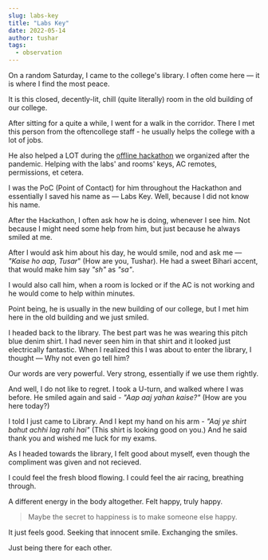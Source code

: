 ```yaml
---
slug: labs-key
title: "Labs Key"
date: 2022-05-14
author: tushar
tags:
  - observation
---
```


On a random Saturday, I came to the college's library. I often come here — it is where I find the most peace. 

It is this closed, decently-lit, chill (quite literally) room in the old building of our college.

After sitting for a quite a while, I went for a walk in the corridor. There I met this person from the oftencollege staff - he usually helps the college with a lot of jobs. 

He also helped a LOT during the [offline hackathon](https://www.tseccodecell.com/tsec-hacks) we organized after the pandemic. Helping with the labs' and rooms' keys, AC remotes, permissions, et cetera.

I was the PoC (Point of Contact) for him throughout the Hackathon and essentially I saved his name as — Labs Key. Well, because I did not know his name.

After the Hackathon, I often ask how he is doing, whenever I see him. Not because I might need some help from him, but just because he always smiled at me.

After I would ask him about his day, he would smile, nod and ask me — *"Kaise ho aap, Tusar*" (How are you, Tushar). He had a sweet Bihari accent, that would make him say *"sh"* as *"sa"*. 

I would also call him, when a room is locked or if the AC is not working and he would come to help within minutes. 

Point being, he is usually in the new building of our college, but I met him here in the old building and we just smiled.

I headed back to the library. The best part was he was wearing this pitch blue denim shirt. I had never seen him in that shirt and it looked just electrically fantastic. When I realized this I was about to enter the library, I thought — Why not even go tell him? 

Our words are very powerful. Very strong, essentially if we use them rightly. 

And well, I do not like to regret. I took a U-turn, and walked where I was before. He smiled again and said - *"Aap aaj yahan kaise?"* (How are you here today?) 

I told I just came to Library. And I kept my hand on his arm - *"Aaj ye shirt bahut achhi lag rahi hai"* (This shirt is looking good on you.) And he said thank you and wished me luck for my exams.  

As I headed towards the library, I felt good about myself, even though the compliment was given and not recieved. 

I could feel the fresh blood flowing. I could feel the air racing, breathing through. 

A different energy in the body altogether. Felt happy, truly happy.

> Maybe the secret to happiness is to make someone else happy.

It just feels good. Seeking that innocent smile. Exchanging the smiles.

Just being there for each other. 